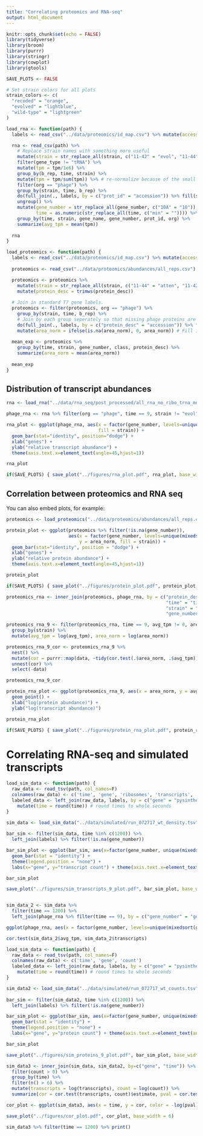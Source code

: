 ```yaml
---
title: "Correlating proteomics and RNA-seq"
output: html_document
---
```


```r
knitr::opts_chunk$set(echo = FALSE)
library(tidyverse)
library(broom)
library(purrr)
library(stringr)
library(cowplot)
library(gtools)

SAVE_PLOTS <- FALSE

# Set strain colors for all plots
strain_colors <- c(
  "recoded" = "orange",
  "evolved" = "lightblue",
  "wild-type" = "lightgreen"
)

load_rna <- function(path) {
  labels <- read_csv("../data/proteomics/id_map.csv") %>% mutate(accession = trimws(accession))

  rna <- read_csv(path) %>%
    # Replace strain names with something more useful
    mutate(strain = str_replace_all(strain, c("11-42" = "evol", "11-44" = "atten", "11-46" = "wt"))) %>%
    filter(gene_type != "tRNA") %>%
    mutate(tpm = tpm/1e6) %>%
    group_by(b_rep, time, strain) %>%
    mutate(tpm = tpm/sum(tpm)) %>% # re-normalize because of the small quantity of tRNAs
    filter(org == "phage") %>%
    group_by(strain, time, b_rep) %>%
    do(full_join(., labels, by = c("prot_id" = "accession")) %>% fill(strain, time, b_rep)) %>%
    ungroup() %>%
    mutate(gene_number = str_replace_all(gene_number, c("10A" = "10")), 
           time = as.numeric(str_replace_all(time, c("min" = "")))) %>%
    group_by(time, strain, gene_name, gene_number, prot_id, org) %>%
    summarize(avg_tpm = mean(tpm))
  
  rna
}

load_proteomics <- function(path) {
  labels <- read_csv("../data/proteomics/id_map.csv") %>% mutate(accession = trimws(accession))
  
  proteomics <- read_csv("../data/proteomics/abundances/all_reps.csv")

  proteomics <- proteomics %>%
    mutate(strain = str_replace_all(strain, c("11-44" = "atten", "11-42" = "evol", "11-46" = "wt"))) %>%
    mutate(protein_desc = trimws(protein_desc))
  
  # Join in standard T7 gene labels.
  proteomics <- filter(proteomics, org == "phage") %>% 
    group_by(strain, time, b_rep) %>%
    # Join by each group seperately so that missing phage proteins are filled in with NAs
    do(full_join(., labels, by = c("protein_desc" = "accession")) %>% fill(strain, time, b_rep)) %>%
    mutate(area_norm = ifelse(is.na(area_norm), 0, area_norm)) # Fill in missing proteins (NAs) with 0
  
  mean_exp <- proteomics %>%
    group_by(time, strain, gene_number, class, protein_desc) %>% 
    summarize(area_norm = mean(area_norm))
  
  mean_exp
}
```

## Distribution of transcript abundances

```r

rna <- load_rna("../data/rna_seq/post_processed/all_rna_no_ribo_trna_merge.csv")

phage_rna <- rna %>% filter(org == "phage", time == 9, strain != "evol", !is.na(gene_number))

rna_plot <- ggplot(phage_rna, aes(x = factor(gene_number, levels=unique(mixedsort(gene_number))), y = avg_tpm,
                                  fill = strain)) + 
  geom_bar(stat="identity", position="dodge") + 
  xlab("genes") + 
  ylab("relative transcript abundance") +
  theme(axis.text.x=element_text(angle=45,hjust=1))

rna_plot

if(SAVE_PLOTS) { save_plot("../figures/rna_plot.pdf", rna_plot, base_width=9, base_height = 5.5) }
```

## Correlation between proteomics and RNA seq
You can also embed plots, for example:

```r
proteomics <- load_proteomics("../data/proteomics/abundances/all_reps.csv") %>% filter(strain != "evol")

protein_plot <- ggplot(proteomics %>% filter(!is.na(gene_number)), 
                       aes(x = factor(gene_number, levels=unique(mixedsort(gene_number))), 
                           y = area_norm, fill = strain)) + 
  geom_bar(stat="identity", position = "dodge") + 
  xlab("genes") + 
  ylab("relative protein abundance") +
  theme(axis.text.x=element_text(angle=45,hjust=1))

protein_plot

if(SAVE_PLOTS) { save_plot("../figures/protein_plot.pdf", protein_plot, base_width=9, base_height = 5.5) }

proteomics_rna <- inner_join(proteomics, phage_rna, by = c("protein_desc" = "prot_id", 
                                                           "time" = "time", 
                                                           "strain" = "strain", 
                                                           "gene_number" = "gene_number"))

proteomics_rna_9 <- filter(proteomics_rna, time == 9, avg_tpm != 0, area_norm != 0) %>% 
  group_by(strain) %>%
  mutate(avg_tpm = log(avg_tpm), area_norm = log(area_norm)) 

proteomics_rna_9_cor <- proteomics_rna_9 %>%
  nest() %>%
  mutate(cor = purrr::map(data, ~tidy(cor.test(.$area_norm, .$avg_tpm)))) %>%
  unnest(cor) %>%
  select(-data)

proteomics_rna_9_cor

protein_rna_plot <- ggplot(proteomics_rna_9, aes(x = area_norm, y = avg_tpm, color=strain)) + 
  geom_point() + 
  xlab("log(protein abundance)") + 
  ylab("log(transcript abundance)")

protein_rna_plot

if(SAVE_PLOTS) { save_plot("../figures/protein_rna_plot.pdf", protein_rna_plot) } 

```

# Correlating RNA-seq and simulated transcripts

```r

load_sim_data <- function(path) {
  raw_data <- read_tsv(path, col_names=F) 
  colnames(raw_data) <- c('time', 'gene', 'ribosomes', 'transcripts', 'density')
  labeled_data <- left_join(raw_data, labels, by = c("gene" = "pysinthe")) %>% 
    mutate(time = round(time)) # round times to whole seconds
}

sim_data <- load_sim_data("../data/simulated/run_072717_wt_density.tsv") 
  
bar_sim <- filter(sim_data, time %in% c(1200)) %>%
  left_join(labels) %>% filter(!is.na(gene_number))

bar_sim_plot <- ggplot(bar_sim, aes(x=factor(gene_number, unique(mixedsort(gene_number))), y=transcripts)) +
  geom_bar(stat = "identity") +
  theme(legend.position = "none") +
  labs(x="gene", y="transcript count") + theme(axis.text.x=element_text(angle=45,hjust=1))

bar_sim_plot

save_plot("../figures/sim_transcripts_9_plot.pdf", bar_sim_plot, base_width = 11, base_height = 3) 


sim_data_2 <- sim_data %>%
  filter(time == 1200) %>%
  left_join(phage_rna %>% filter(time == 9), by = c("gene_number" = "gene_number"))

ggplot(phage_rna, aes(x = factor(gene_number, levels=unique(mixedsort(gene_number))), y = avg_tpm)) + geom_bar(stat="identity") + facet_wrap(~time, ncol = 1)

cor.test(sim_data_2$avg_tpm, sim_data_2$transcripts)

```

```r

load_sim_data <- function(path) {
  raw_data <- read_tsv(path, col_names=F) 
  colnames(raw_data) <- c('time', 'gene', 'count')
  labeled_data <- left_join(raw_data, labels, by = c("gene" = "pysinthe")) %>% 
    mutate(time = round(time)) # round times to whole seconds
}

sim_data2 <- load_sim_data("../data/simulated/run_072717_wt_counts.tsv") 
  
bar_sim <- filter(sim_data2, time %in% c(1200)) %>%
  left_join(labels) %>% filter(!is.na(gene_number))

bar_sim_plot <- ggplot(bar_sim, aes(x=factor(gene_number, unique(mixedsort(gene_number))), y=count)) +
  geom_bar(stat = "identity") +
  theme(legend.position = "none") +
  labs(x="gene", y="protein count") + theme(axis.text.x=element_text(angle=45,hjust=1))

bar_sim_plot

save_plot("../figures/sim_proteins_9_plot.pdf", bar_sim_plot, base_width = 11, base_height = 3) 

```
```r

sim_data3 <- inner_join(sim_data, sim_data2, by=c("gene", "time")) %>%
  filter(count > 0) %>%
  group_by(time) %>%
  filter(n() > 6) %>%
  mutate(transcripts = log(transcripts), count = log(count)) %>%
  summarize(cor = cor.test(transcripts, count)$estimate, pval = cor.test(transcripts, count)$p.value)

cor_plot <- ggplot(sim_data3, aes(x = time, y = cor, color = -log(pval))) + geom_line() + ylim(-1,1) + geom_vline(xintercept = 1200)

save_plot("../figures/cor_plot.pdf", cor_plot, base_width = 6)

sim_data3 %>% filter(time == 1200) %>% print()

```